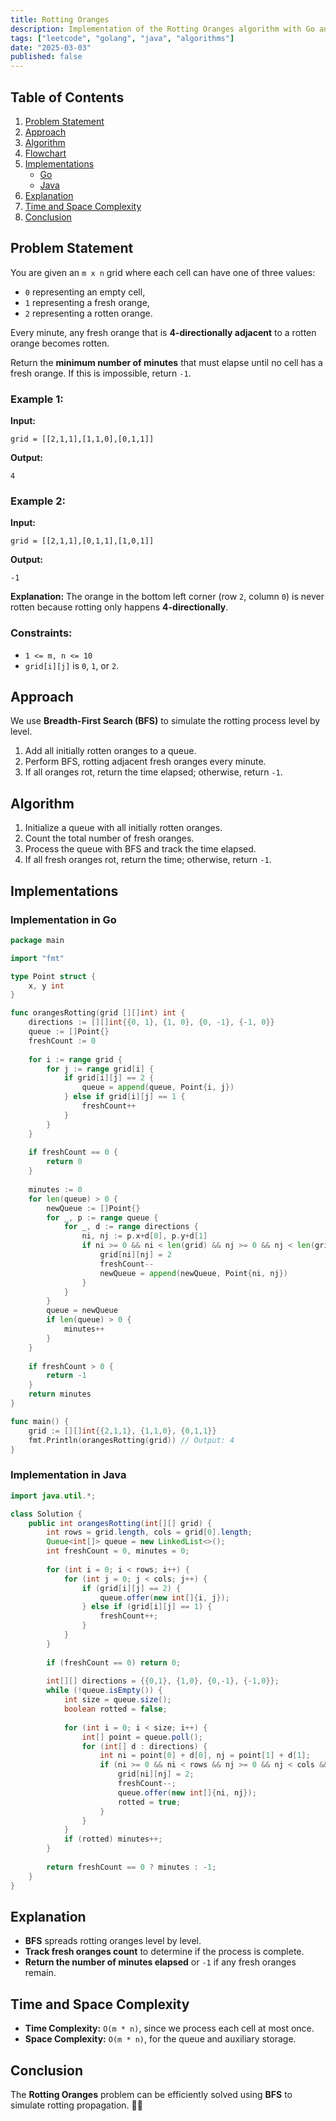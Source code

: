 ```yaml
---
title: Rotting Oranges
description: Implementation of the Rotting Oranges algorithm with Go and Java.
tags: ["leetcode", "golang", "java", "algorithms"]
date: "2025-03-03"
published: false
---
```


## Table of Contents

1. [Problem Statement](#problem-statement)
2. [Approach](#approach)
3. [Algorithm](#algorithm)
4. [Flowchart](#flowchart)
5. [Implementations](#implementations)
   - [Go](#implementation-in-go)
   - [Java](#implementation-in-java)
6. [Explanation](#explanation)
7. [Time and Space Complexity](#time-and-space-complexity)
8. [Conclusion](#conclusion)

## Problem Statement

You are given an `m x n` grid where each cell can have one of three values:

- `0` representing an empty cell,
- `1` representing a fresh orange,
- `2` representing a rotten orange.

Every minute, any fresh orange that is **4-directionally adjacent** to a rotten orange becomes rotten.

Return the **minimum number of minutes** that must elapse until no cell has a fresh orange. If this is impossible, return `-1`.

### Example 1:

**Input:**
```
grid = [[2,1,1],[1,1,0],[0,1,1]]
```
**Output:**
```
4
```

### Example 2:

**Input:**
```
grid = [[2,1,1],[0,1,1],[1,0,1]]
```
**Output:**
```
-1
```

**Explanation:** The orange in the bottom left corner (row `2`, column `0`) is never rotten because rotting only happens **4-directionally**.

### Constraints:

- `1 <= m, n <= 10`
- `grid[i][j]` is `0`, `1`, or `2`.

## Approach

We use **Breadth-First Search (BFS)** to simulate the rotting process level by level.

1. Add all initially rotten oranges to a queue.
2. Perform BFS, rotting adjacent fresh oranges every minute.
3. If all oranges rot, return the time elapsed; otherwise, return `-1`.

## Algorithm

1. Initialize a queue with all initially rotten oranges.
2. Count the total number of fresh oranges.
3. Process the queue with BFS and track the time elapsed.
4. If all fresh oranges rot, return the time; otherwise, return `-1`.

## Implementations

### Implementation in Go

```go
package main

import "fmt"

type Point struct {
    x, y int
}

func orangesRotting(grid [][]int) int {
    directions := [][]int{{0, 1}, {1, 0}, {0, -1}, {-1, 0}}
    queue := []Point{}
    freshCount := 0
    
    for i := range grid {
        for j := range grid[i] {
            if grid[i][j] == 2 {
                queue = append(queue, Point{i, j})
            } else if grid[i][j] == 1 {
                freshCount++
            }
        }
    }
    
    if freshCount == 0 {
        return 0
    }
    
    minutes := 0
    for len(queue) > 0 {
        newQueue := []Point{}
        for _, p := range queue {
            for _, d := range directions {
                ni, nj := p.x+d[0], p.y+d[1]
                if ni >= 0 && ni < len(grid) && nj >= 0 && nj < len(grid[0]) && grid[ni][nj] == 1 {
                    grid[ni][nj] = 2
                    freshCount--
                    newQueue = append(newQueue, Point{ni, nj})
                }
            }
        }
        queue = newQueue
        if len(queue) > 0 {
            minutes++
        }
    }
    
    if freshCount > 0 {
        return -1
    }
    return minutes
}

func main() {
    grid := [][]int{{2,1,1}, {1,1,0}, {0,1,1}}
    fmt.Println(orangesRotting(grid)) // Output: 4
}
```

### Implementation in Java

```java
import java.util.*;

class Solution {
    public int orangesRotting(int[][] grid) {
        int rows = grid.length, cols = grid[0].length;
        Queue<int[]> queue = new LinkedList<>();
        int freshCount = 0, minutes = 0;
        
        for (int i = 0; i < rows; i++) {
            for (int j = 0; j < cols; j++) {
                if (grid[i][j] == 2) {
                    queue.offer(new int[]{i, j});
                } else if (grid[i][j] == 1) {
                    freshCount++;
                }
            }
        }
        
        if (freshCount == 0) return 0;
        
        int[][] directions = {{0,1}, {1,0}, {0,-1}, {-1,0}};
        while (!queue.isEmpty()) {
            int size = queue.size();
            boolean rotted = false;
            
            for (int i = 0; i < size; i++) {
                int[] point = queue.poll();
                for (int[] d : directions) {
                    int ni = point[0] + d[0], nj = point[1] + d[1];
                    if (ni >= 0 && ni < rows && nj >= 0 && nj < cols && grid[ni][nj] == 1) {
                        grid[ni][nj] = 2;
                        freshCount--;
                        queue.offer(new int[]{ni, nj});
                        rotted = true;
                    }
                }
            }
            if (rotted) minutes++;
        }
        
        return freshCount == 0 ? minutes : -1;
    }
}
```

## Explanation

- **BFS** spreads rotting oranges level by level.
- **Track fresh oranges count** to determine if the process is complete.
- **Return the number of minutes elapsed** or `-1` if any fresh oranges remain.

## Time and Space Complexity

- **Time Complexity:** `O(m * n)`, since we process each cell at most once.
- **Space Complexity:** `O(m * n)`, for the queue and auxiliary storage.

## Conclusion

The **Rotting Oranges** problem can be efficiently solved using **BFS** to simulate rotting propagation. 🍊🔥

